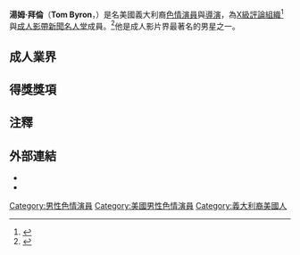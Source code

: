 {{expand|time=2010-09-19T08:24:15+00:00}}
{{Adult bio
|image= [[Image:Tom_Byron_DSC_0221_cropped.JPG|200px]]
|birth= {{birth date and age|1961|04|04}}
|location= {{USA}}[[德克薩斯州|德州]][[休士頓|休士頓]]
|birthname= Thomas Bryan Taliaferro
|death=
|measurements =
|height=
|weight=
|eye color=
|hair color= 棕色
|orientation= 異性戀
|ethnicity= [[義大利人|義大利裔美國人]]
|alias= Tom Byrom, Tommy Byron, Krusty T
|homepage=
|imdb= 0001000   
|afdb =113
|iafd=TByron
}}

'''湯姆·拜倫'''（'''Tom Byron'''，{{bd|1961年|4月4日||}}）是名美國義大利裔[[色情演員|色情演員]]與[[導演|導演]]，為[[X級評論組織|X級評論組織]]<ref name='XRCOHOF'>{{cite news |title=XRCO Hall of Fame |url=http://www.bwdl.net/XRCO-2/hall.htm |accessdate=2007-12-27 |archive-date=2011-07-20 |archive-url=https://web.archive.org/web/20110720064742/http://www.bwdl.net/XRCO-2/hall.htm |dead-url=no }}</ref>與[[成人影帶新聞獎|成人影帶新聞名人堂]]成員。<ref name='AVN HOF'>{{cite news | title=AVN Hall of Fame | url=http://www.avnawards.com/index.php?content=halloffame | accessdate=2007-12-27 | archive-date=2008-02-24 | archive-url=https://web.archive.org/web/20080224070628/http://www.avnawards.com/index.php?content=halloffame | dead-url=no }}</ref>他是成人影片界最著名的男星之一。

==成人業界==

==得獎獎項==

==注釋==
{{Reflist}}

==外部連結==
{{Commons category|Tom Byron}}
*{{imdb name|0001000}}
*{{MySpace|tombyronpictures|湯姆·拜倫}}

{{Authority control}}
{{DEFAULTSORT:Byron, Tom}}
[[Category:男性色情演員|Category:男性色情演員]]
[[Category:美國男性色情演員|Category:美國男性色情演員]]
[[Category:義大利裔美國人|Category:義大利裔美國人]]